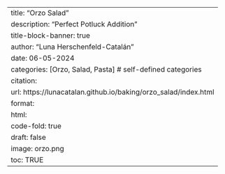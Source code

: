 ---
title: "Orzo Salad"
description: "Perfect Potluck Addition"
title-block-banner: true
author: "Luna Herschenfeld-Catalán"
date: 06-05-2024
categories: [Orzo, Salad, Pasta] # self-defined categories
citation: 
  url: https://lunacatalan.github.io/baking/orzo_salad/index.html 
format:
  html:
    code-fold: true
draft: false
image: orzo.png
toc: TRUE
---